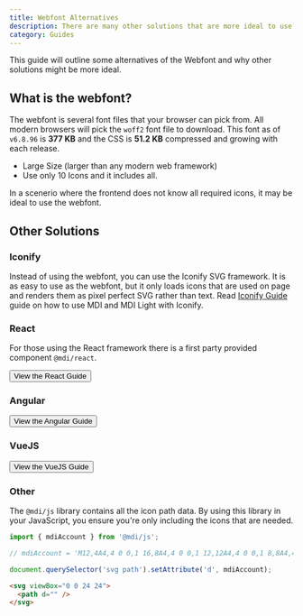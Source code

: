 ```yaml
---
title: Webfont Alternatives
description: There are many other solutions that are more ideal to use than the Webfont.
category: Guides
---
```


This guide will outline some alternatives of the Webfont and why other solutions might be more ideal.

## What is the webfont?

The webfont is several font files that your browser can pick from. All modern browsers will pick the `woff2` font file to download. This font as of `v6.8.96` is **377 KB** and the CSS is **51.2 KB** compressed and growing with each release.

- Large Size (larger than any modern web framework)
- Use only 10 Icons and it includes all.

<Note>
  In a scenerio where the frontend does not know all required icons, it may be ideal to use the webfont.
</Note>

## Other Solutions

### Iconify

Instead of using the webfont, you can use the Iconify SVG framework. It is as easy to use as the webfont, but it only loads icons that are used on page and renders them as pixel perfect SVG rather than text. Read [Iconify Guide](/docs/guides/iconify) guide on how to use MDI and MDI Light with Iconify.

### React

For those using the React framework there is a first party provided component `@mdi/react`.

<Button href='/docs/mdi/getting-started/react' startIcon='si:react'>View the React Guide</Button>

### Angular

<Button href='/docs/mdi/getting-started/angular' startIcon='si:angular'>View the Angular Guide</Button>

### VueJS

<Button href='/docs/mdi/getting-started/vuejs' startIcon='si:vuedotjs'>View the VueJS Guide</Button>

### Other

The `@mdi/js` library contains all the icon path data. By using this library in your JavaScript, you ensure you're only including the icons that are needed.

```javascript
import { mdiAccount } from '@mdi/js';

// mdiAccount = 'M12,4A4,4 0 0,1 16,8A4,4 0 0,1 12,12A4,4 0 0,1 8,8A4,4 0 0,1 12,4M12,14C16.42,14 20,15.79 20,18V20H4V18C4,15.79 7.58,14 12,14Z'

document.querySelector('svg path').setAttribute('d', mdiAccount);
```

```html
<svg viewBox="0 0 24 24">
  <path d="" />
</svg>
```
